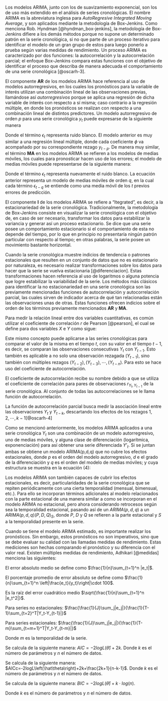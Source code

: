 \section{REFERENTES O ELEMENTOS TEÓRICOS QUE VA A UTILIZAR} 

\subsection{Modelos Arima}

Los modelos ARIMA, junto con los de suavizamiento exponencial, son los de uso más extendido en el análisis de series cronológicas. El nombre ARIMA es la abreviatura inglesa  para *AutoRegresive Integrated Moving Average*, y son aplicados mediante la metodología de Box-Jenkins. Como menciona Rob. Hyndman [@hyndman_box-jenkins], la metodología de Box-Jenkins difiere a los demás métodos porque no supone un determinado patrón en la serie cronológica, si no que parte de un proceso iterativo para identificar el modelo de un gran grupo de estos para luego ponerlo a prueba según varias medidas de rendimiento. Un proceso ARIMA es caracterizado por dos funciones: la autocorrelación y la autocorrelación parcial; el enfoque Box-Jenkins compara estas funciones con el objetivo de identificar el proceso que describa de manera adecuada el comportamiento de una serie cronológica [@oscarh-3].

El componente **AR** de los modelos ARIMA hace referencia al uso de modelos autorregresivos, en los cuales los pronósticos para la variable de interés utilizan una combinación lineal de las observaciones previas, llamándose así *autorregresivos* porque se aplica una regresión de dicha variable de interés con respecto a sí misma; caso contrario a la regresión múltiple, en donde los pronósticos se realizan con respecto a una combinación lineal de distintos predictores. Un modelo autorregresivo de orden $p$ para una serie cronológica $y_t$ puede expresarse de la siguiente manera

\begin{equation}
y_t=c+\phi_1y_{t-1}+\phi_2y_{t-2}+\cdots+\phi_py_{t-p}+\epsilon_t
\end{equation}

Donde el término $\epsilon_t$ representa ruido blanco. El modelo anterior es muy similar a una regresión lineal múltiple, donde cada coeficiente $\phi$ va acompañado por su correspondiente rezago $y_{t-p}$. De manera muy similar, el término **MA** en los modelos ARIMA se refieren a los modelos de medias móviles, los cuales para pronosticar hacen uso de los errores; el modelo de medias móviles puede representarse de la siguiente manera:

\begin{equation}
y_t=c+\epsilon_t+\theta_1\epsilon_{t-1}+\theta_2\epsilon_{t-2}+\cdots+\theta_q\epsilon_{t-q}
\end{equation}

Donde el término $\epsilon_t$ representa nuevamente el ruido blanco. La ecuación anterior representa un modelo de medias móviles de orden $q$, en la cual cada término $\epsilon_{t-q}$ se entiende como una media móvil de los $t$ previos errores de predicción.

El componente **I** de los modelos ARIMA se refiere a “Itegrated”, es decir, a la estacionariedad de la serie cronológica. Tradicionalmente, la metodología de Box-Jenkins consiste en visualizar la serie cronológica con el objetivo de, en caso de ser necesario, transformar los datos para estabilizar la variancia y generar así un proceso estacionario. Se dice que una serie posee un comportamiento estacionario si el comportamiento de esta no depende del tiempo, por lo que en principio no presentaría ningún patrón particular con respecto al tiempo; en otras palabras, la serie posee un movimiento bastante horizontal. 

Cuando la serie cronológica muestre indicios de tendencia o patrones estacionales que resulten en un conjunto de datos que no es estacionario por naturaleza, es necesario realizar transformaciones sobre los datos para hacer que la serie se vuelva estacionaria [@diferenciacion]. Estas transformaciones hacen referencia al uso de logaritmos o alguna potencia que logre estabilizar la variabilidad de la serie. Los métodos más clásicos para identificar la no estacionariedad en una serie cronológica son las previamente mencionadas funciones de autocorrelación y autocorrelación parcial, las cuales sirven de indicador acerca de qué tan relacionadas están las observaciones unas de otras. Estas funciones ofrecen indicios sobre el orden de los términos previamente mencionados **AR** y **MA**.

\subsection{Función de autocorrelación}

Para medir la relación lineal entre dos variables cuantitativas, es común utilizar el coeficiente de correlación $r$ de Pearson [@pearson], el cual se define para dos variables $X$ e $Y$ como sigue:

\begin{equation}
r_{X,Y}=\frac{E(XY)}{\sigma_X \sigma_Y} = \frac{\sum_{i=1}^n \left(X_i- \bar X\right) \left(Y_i- \bar Y\right)}{\sqrt{\sum_{i=1}^n \left(X_i- \bar X\right)^2 \sum_{i=1}^n \left(Y_i- \bar Y\right)^2}}
\end{equation}

Este mismo concepto puede aplicarse a las series cronológicas para comparar el valor de la misma en el tiempo $t$, con su valor en el tiempo $t-1$, es decir, se comparan las observaciones consecutivas $Y_t$ con $Y_{t-1}$. Esto también es aplicable a no solo una observación rezagada $(Y_{t-1})$, sino también con múltiples rezagos $(Y_{t-2}), (Y_{t-3}), \cdots,(Y_{t-n})$. Para esto se hace uso del coeficiente de autocorrelación.

El coeficiente de autocorrelación recibe su nombre debido a que se utiliza el coeficiente de correlación para pares de observaciones $r_{Y_t, Y_{t-1}}$ de la serie cronológica. Al conjunto de todas las autocorrelaciones se le llama función de autocorrelación.

\subsection{Función de autocorrelación parcial}

La función de autocorrelación parcial busca medir la asociación lineal entre las observaciones $Y_t$ y $Y_{t-k}$, descartando los efectos de los rezagos $1,2, \cdots ,k-1$[@oscarh-4]


\subsection{Modelos ARIMA no estacionales}

Como se mencionó anteriormente, los modelos ARIMA aplicados a una serie cronológica $Y_t$ son una combinación de un modelo autorregresivo, uno de medias móviles, y alguna clase de diferenciación (logarítmica, exponenciación) para así obtener una serie diferenciada $Y’_t$. Si se juntan ambas se obtiene un modelo ARIMA(p,d,q) que no cubre los efectos estacionales, donde $p$ es el orden del modelo autorregresivo, $d$ e el grado de la diferenciación y $q$ es el orden del modelo de medias móviles; y cuya estructura se muestra en la ecuación (4):

\begin{equation}
y'_t=c+\phi_1y'_{t-1}+\phi_2y'_{t-2}+\cdots+\phi_py'_{t-p}+\theta_1\epsilon_{t-1}+\theta_2\epsilon_{t-2}+\cdots+\theta_q\epsilon_{t-q} +\epsilon_t
\end{equation}

\subsection{Modelos ARIMA estacionales}

Los modelos ARIMA son también capaces de cubrir los efectos estacionales, es decir, particularidades de la serie cronológica que se repiten periódicamente con una cierta temporalidad (mensual, bimensual, etc.). Para ello se incorporan términos adicionales al modelo relacionados con la parte estacional de una manera similar a como se incorporan en el modelo ARIMA no estacional, pero ahora considerando retrocesos según sea la temporalidad estacional, pasando así de un $ARIMA(p,d,q)$ a un $ARIMA(p,d,q)(P,D,Q)_S$, donde $P$, $D$ y $Q$ se refieren a la parte estacional y $S$ a la temporalidad presente en la serie. 

\subsection{Medidas de rendimiento}

Cuando se tiene el modelo ARIMA estimado, es importante realizar los pronósticos. Sin embargo, estos pronósticos no son imperativos, sino que se debe evaluar su calidad con las llamadas medidas de rendimiento. Estas mediciones son hechas comparando el pronóstico y su diferencia con el valor real. Existen múltiples medidas de rendimiento, Adhikari [@medidas] menciona las siguientes: 

\subsubsection{MAE}

El error absoluto medio se define como $\frac{1}{n}\sum_{t=1}^n |e_t|$. 

\subsubsection{MAPE}

El porcentaje promedio de error absoluto se define como $\frac{1}{n}\sum_{t=1}^n \left|\frac{e_t}{y_t}\right|\cdot 100$.

\subsubsection{RMSE}

Es la raíz del error cuadrático medio $\sqrt{\frac{1}{n}\sum_{t=1}^n |e_t^2|}$.

\subsubsection{MASE}

Para series no estacionales: $\frac{\frac{1}{J}\sum_j|e_j|}{\frac{1}{T-1}\sum_{t=2}^T|Y_t-Y_{t-1}|}$

Para series estacionales: $\frac{\frac{1}{J}\sum_j|e_j|}{\frac{1}{T-m}\sum_{t=m+1}^T|Y_t-Y_{t-m}|}$

Donde $m$ es la temporalidad de la serie.

\subsubsection{AIC}

Se calcula de la siguiente manera: $AIC=-2logL\left(\hat\theta\right)+2k$. 
Donde $k$ es el número de parámetros y $n$ el número de datos.

\subsubsection{AICc}

Se calcula de la siguiente manera: $AICc=-2logL\left(\hat\theta\right)+2k+\frac{2k+1}{n-k-1}$.
Donde $k$ es el número de parámetros y $n$ el número de datos.

\subsubsection{BIC}

Se calcula de la siguiente manera: $BIC=-2logL\left(\hat\theta\right)+k\cdot log(n)$.

Donde $k$ es el número de parámetros y $n$ el número de datos.


